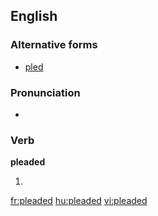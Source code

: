 ==English==

===Alternative forms===
* [[pled]] {{i-c|North America and Scottish English}}

===Pronunciation===
* {{IPA|/'plidəd/}}

===Verb===
'''pleaded'''

# {{British|excepting Scotland}} {{past of|plead}}

[[fr:pleaded]]
[[hu:pleaded]]
[[vi:pleaded]]